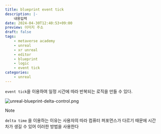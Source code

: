 ```yaml
---
title: blueprint event tick
description: |-
    내용입력
date: 2024-04-30T12:40:53+09:00
preview: 이미지 주소
draft: false
tags:
    - metaverse academy
    - unreal
    - xr unreal
    - editor
    - blueprint
    - logic
    - event tick
categories:
    - unreal
---
```


```event tick```을 이용하여 일정 시간에 따라 반복되는 로직을 만들 수 있다.

![unreal-blueprint-delta-control.png](./assets/unreal-blueprint-delta-control.png)


> [!NOTE]
> ```delta time``` 을 이용하는 이유는 사용자의 따라 컴퓨터 퍼포먼스가 다르기 때문에 시간차가 생길 수 있어 이러한 방법을 사용한다